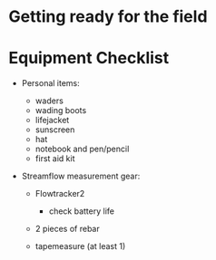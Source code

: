 # Getting ready for the field

# Equipment Checklist

-   Personal items:

    -   waders
    -   wading boots
    -   lifejacket
    -   sunscreen
    -   hat
    -   notebook and pen/pencil
    -   first aid kit

-   Streamflow measurement gear:

    -   Flowtracker2

        -   check battery life

    -   2 pieces of rebar

    -   tapemeasure (at least 1)
